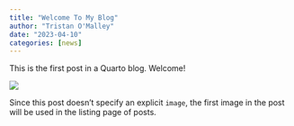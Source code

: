 ```yaml
---
title: "Welcome To My Blog"
author: "Tristan O'Malley"
date: "2023-04-10"
categories: [news]
---
```


This is the first post in a Quarto blog. Welcome!

![](thumbnail.jpg)

Since this post doesn't specify an explicit `image`, the first image in the post will be used in the listing page of posts.

